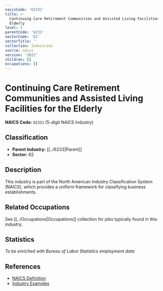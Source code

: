 ```yaml
---
naicsCode: '62331'
title: >-
  Continuing Care Retirement Communities and Assisted Living Facilities for the
  Elderly
level: 5
parentCode: '6233'
sectorCode: '62'
sectorTitle: ''
collection: Industries
source: naics
version: '2022'
children: []
occupations: []
---
```

# Continuing Care Retirement Communities and Assisted Living Facilities for the Elderly

**NAICS Code:** `62331` (5-digit NAICS Industry)

## Classification

- **Parent Industry:** [[../6233|Parent]]
- **Sector:** 62

## Description

This industry is part of the North American Industry Classification System (NAICS), which provides a uniform framework for classifying business establishments.

## Related Occupations

See [[../Occupations|Occupations]] collection for jobs typically found in this industry.

## Statistics

*To be enriched with Bureau of Labor Statistics employment data*

## References

- [NAICS Definition](https://www.census.gov/naics/)
- [Industry Examples](https://www.census.gov/naics/2022NAICS/)
